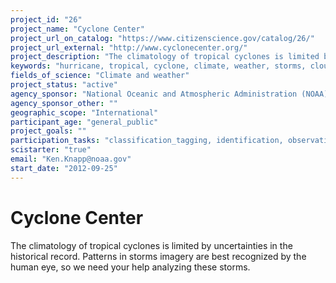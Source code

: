 ```yaml
---
project_id: "26"
project_name: "Cyclone Center"
project_url_on_catalog: "https://www.citizenscience.gov/catalog/26/"
project_url_external: "http://www.cyclonecenter.org/"
project_description: "The climatology of tropical cyclones is limited by uncertainties in the historical record. Patterns in storms imagery are best recognized by the human eye, so we need your help analyzing these storms."
keywords: "hurricane, tropical, cyclone, climate, weather, storms, clouds, satellite"
fields_of_science: "Climate and weather"
project_status: "active"
agency_sponsor: "National Oceanic and Atmospheric Administration (NOAA)"
agency_sponsor_other: ""
geographic_scope: "International"
participant_age: "general_public"
project_goals: ""
participation_tasks: "classification_tagging, identification, observation"
scistarter: "true"
email: "Ken.Knapp@noaa.gov"
start_date: "2012-09-25"
---
```


# Cyclone Center

The climatology of tropical cyclones is limited by uncertainties in the historical record. Patterns in storms imagery are best recognized by the human eye, so we need your help analyzing these storms.
